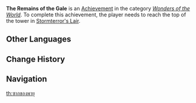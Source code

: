 {{Achievement Infobox
|title        = 
|id           = 81001
|order id     = 1001
|category     = Wonders of the World
|description  = Reach the top of the tower in [[Stormterror's Lair]].
|requirements = 
|primogems    = 5
|tracking     = 
|topic        = 
|type         = Exploration
}}
'''The Remains of the Gale''' is an [[Achievement]] in the category ''[[Wonders of the World]]''. To complete this achievement, the player needs to reach the top of the tower in [[Stormterror's Lair]].
<!--
==Trivia==

==Video Guides==
{{EVT
|video1   = 
|caption1 = 
}}
-->
==Other Languages==
{{Other Languages|default_hidden=1
|en      = The Remains of the Gale
|zhs     = 烈风的遗骨
|zhs_rm  = Lièfēng de Yí Gǔ
|zht     = 烈風的遺骨
|zht_rm  = Lièfēng de Yí Gǔ
|ja      = 烈風の遺骨
|ja_rm   = Reppuu no Ikotsu
|ko      = 열풍의 유골
|ko_rm   = 
|es      = Los restos del vendaval
|fr      = Fin de bourrasque
|ru      = Останки режущих бурь
|th      = ซากของพายุ
|th_rm   = 
|vi      = Bộ xương cốt trải qua nhiều năm tháng
|de      = Überreste des Sturms
|id      = Sisa Badai
|pt      = Restos da Tempestade
}}

==Change History==
{{Change History|1.0}}
<!--
==References==
{{Reflist}}
-->
==Navigation==
{{Achievement Navbox|Wonders of the World|Exploration}}
[[th:ซากของพายุ]]